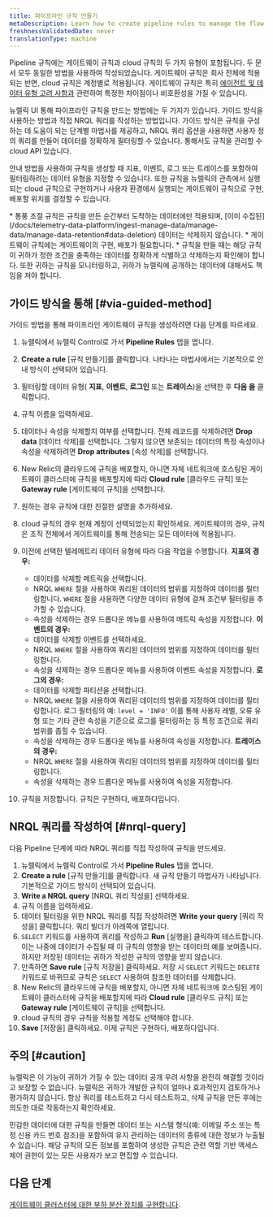 ```yaml
---
title: 파이프라인 규칙 만들기
metaDescription: Learn how to create pipeline rules to manage the flow of data from your monitored entities to New Relic.
freshnessValidatedDate: never
translationType: machine
---
```


Pipeline 규칙에는 게이트웨이 규칙과 cloud 규칙의 두 가지 유형이 포함됩니다. 두 문서 모두 동일한 방법을 사용하여 작성되었습니다. 게이트웨이 규칙은 회사 전체에 적용되는 반면, cloud 규칙은 계정별로 적용됩니다. 게이트웨이 규칙은 특히 [에이전트 및 데이터 유형 고려 사항과](/docs/new-relic-control/pipeline-control/data-dropping-gateway) 관련하여 특정한 차이점이나 비호환성을 가질 수 있습니다.

뉴렐릭 UI 통해 파이프라인 규칙을 만드는 방법에는 두 가지가 있습니다. 가이드 방식을 사용하는 방법과 직접 NRQL 쿼리를 작성하는 방법입니다. 가이드 방식은 규칙을 구성하는 데 도움이 되는 단계별 마법사를 제공하고, NRQL 쿼리 옵션을 사용하면 사용자 정의 쿼리를 만들어 데이터를 정확하게 필터링할 수 있습니다. 통해서도 규칙을 관리할 수 cloud API 있습니다.

안내 방법을 사용하여 규칙을 생성할 때 지표, 이벤트, 로그 또는 트레이스를 포함하여 필터링하려는 데이터 유형을 지정할 수 있습니다. 또한 규칙을 뉴렐릭의 관측에서 실행되는 cloud 규칙으로 구현하거나 사용자 환경에서 실행되는 게이트웨이 규칙으로 구현, 배포할 위치를 결정할 수 있습니다.

<Callout variant="important">
  * 통풍 조절 규칙은 규칙을 만든 순간부터 도착하는 데이터에만 적용되며, [이미 수집된](/docs/telemetry-data-platform/ingest-manage-data/manage-data/manage-data-retention#data-deletion) 데이터는 삭제하지 않습니다.
  * 게이트웨이 규칙에는 게이트웨이의 구현, 배포가 필요합니다.
  * 규칙을 만들 때는 해당 규칙이 귀하가 정한 조건을 충족하는 데이터를 정확하게 식별하고 삭제하는지 확인해야 합니다. 또한 귀하는 규칙을 모니터링하고, 귀하가 뉴렐릭에 공개하는 데이터에 대해서도 책임을 져야 합니다.
</Callout>

## 가이드 방식을 통해 [#via-guided-method]

가이드 방법을 통해 파이프라인 게이트웨이 규칙을 생성하려면 다음 단계를 따르세요.

1. 뉴렐릭에서 뉴렐릭 Control로 가서 **Pipeline Rules** 탭을 엽니다.

2. **Create a rule** \[규칙 만들기]를 클릭합니다. 나타나는 마법사에서는 기본적으로 안내 방식이 선택되어 있습니다.

3. 필터링할 데이터 유형( **지표**, **이벤트**, **로그인** 또는 **트레이스**)을 선택한 후 **다음 을** 클릭합니다.

4. 규칙 이름을 입력하세요.

5. 데이터나 속성을 삭제할지 여부를 선택합니다. 전체 레코드를 삭제하려면 **Drop data** \[데이터 삭제]를 선택합니다. 그렇지 않으면 보존되는 데이터의 특정 속성이나 속성을 삭제하려면 **Drop attributes** \[속성 삭제]를 선택합니다.

6. New Relic의 클라우드에 규칙을 배포할지, 아니면 자체 네트워크에 호스팅된 게이트웨이 클러스터에 규칙을 배포할지에 따라 **Cloud rule** \[클라우드 규칙] 또는 **Gateway rule** \[게이트웨이 규칙]을 선택합니다.

7. 원하는 경우 규칙에 대한 친절한 설명을 추가하세요.

8. cloud 규칙의 경우 현재 계정이 선택되었는지 확인하세요. 게이트웨이의 경우, 규칙은 조직 전체에서 게이트웨이를 통해 전송되는 모든 데이터에 적용됩니다.

9. 이전에 선택한 텔레메트리 데이터 유형에 따라 다음 작업을 수행합니다. **지표의 경우:**

   * 데이터를 삭제할 메트릭을 선택합니다.
   * NRQL `WHERE` 절을 사용하여 쿼리된 데이터의 범위를 지정하여 데이터를 필터링합니다. `WHERE` 절을 사용하면 다양한 데이터 유형에 걸쳐 조건부 필터링을 추가할 수 있습니다.
   * 속성을 삭제하는 경우 드롭다운 메뉴를 사용하여 메트릭 속성을 지정합니다. **이벤트의 경우:**
   * 데이터를 삭제할 이벤트를 선택하세요.
   * NRQL `WHERE` 절을 사용하여 쿼리된 데이터의 범위를 지정하여 데이터를 필터링합니다.
   * 속성을 삭제하는 경우 드롭다운 메뉴를 사용하여 이벤트 속성을 지정합니다. **로그의 경우:**
   * 데이터를 삭제할 파티션을 선택합니다.
   * NRQL `WHERE` 절을 사용하여 쿼리된 데이터의 범위를 지정하여 데이터를 필터링합니다. 로그 필터링의 예: `level = 'INFO'` 이를 통해 사용자 레벨, 오류 유형 또는 기타 관련 속성을 기준으로 로그를 필터링하는 등 특정 조건으로 쿼리 범위를 좁힐 수 있습니다.
   * 속성을 삭제하는 경우 드롭다운 메뉴를 사용하여 속성을 지정합니다. **트레이스의 경우:**
   * NRQL `WHERE` 절을 사용하여 쿼리된 데이터의 범위를 지정하여 데이터를 필터링합니다.
   * 속성을 삭제하는 경우 드롭다운 메뉴를 사용하여 속성을 지정합니다.

10. 규칙을 저장합니다. 규칙은 구현하다, 배포하다입니다.

## NRQL 쿼리를 작성하여 [#nrql-query]

다음 Pipeline 단계에 따라 NRQL 쿼리를 직접 작성하여 규칙을 만드세요.

1. 뉴렐릭에서 뉴렐릭 Control로 가서 **Pipeline Rules** 탭을 엽니다.
2. **Create a rule** \[규칙 만들기]를 클릭합니다. 새 규칙 만들기 마법사가 나타납니다. 기본적으로 가이드 방식이 선택되어 있습니다.
3. **Write a NRQL query** \[NRQL 쿼리 작성을] 선택하세요.
4. 규칙 이름을 입력하세요.
5. 데이터 필터링을 위한 NRQL 쿼리를 직접 작성하려면 **Write your query** \[쿼리 작성을] 클릭합니다. 쿼리 빌더가 아래쪽에 열립니다.
6. `SELECT` 키워드를 사용하여 쿼리를 작성하고 **Run** \[실행을] 클릭하여 테스트합니다. 이는 나중에 데이터가 수집될 때 이 규칙의 영향을 받는 데이터의 예를 보여줍니다. 하지만 저장된 데이터는 귀하가 작성한 규칙의 영향을 받지 않습니다.
7. 만족하면 **Save rule** \[규칙 저장을] 클릭하세요. 저장 시 `SELECT` 키워드는 `DELETE` 키워드로 바뀌므로 규칙은 `SELECT` 사용하여 참조한 데이터를 삭제합니다.
8. New Relic의 클라우드에 규칙을 배포할지, 아니면 자체 네트워크에 호스팅된 게이트웨이 클러스터에 규칙을 배포할지에 따라 **Cloud rule** \[클라우드 규칙] 또는 **Gateway rule** \[게이트웨이 규칙]을 선택합니다.
9. cloud 규칙의 경우 규칙을 적용할 계정도 선택해야 합니다.
10. **Save** \[저장을] 클릭하세요. 이제 규칙은 구현하다, 배포하다입니다.

## 주의 [#caution]

뉴렐릭은 이 기능이 귀하가 가질 수 있는 데이터 공개 우려 사항을 완전히 해결할 것이라고 보장할 수 없습니다. 뉴렐릭은 귀하가 개발한 규칙이 얼마나 효과적인지 검토하거나 평가하지 않습니다. 항상 쿼리를 테스트하고 다시 테스트하고, 삭제 규칙을 만든 후에는 의도한 대로 작동하는지 확인하세요.

민감한 데이터에 대한 규칙을 만들면 데이터 또는 시스템 형식(예: 이메일 주소 또는 특정 신용 카드 번호 참조)을 포함하여 유지 관리하는 데이터의 종류에 대한 정보가 누출될 수 있습니다. 해당 규칙의 모든 정보를 포함하여 생성한 규칙은 관련 역할 기반 액세스 제어 권한이 있는 모든 사용자가 보고 편집할 수 있습니다.

## 다음 단계

[게이트웨이 클러스터에 대한 부하 분산 장치를 구현합니다](/docs/new-relic-control/pipeline-control/load-balancer-for-gateway).